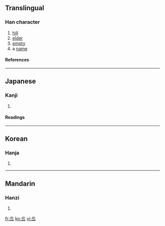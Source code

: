 {{see|丘}}<!-- may be replaced by zh-forms -->

==Translingual==
===Han character===
{{Han char|rad=一|as=05|sn=6|four=|canj=中心一 (LPM)}}
# [[hill]]
# [[elder]]
# [[empty]]
# a [[name]]
====References====
{{Han ref|kx=0078.100|dkj=00045|hdz=10017.110|uh=4E20|ud=20000}}
----
==Japanese==
===Kanji===
{{ja-kanji|grade=|rs=一05}}
# {{defn|Japanese}}
====Readings====
{{ja-readings|on=[[きゅう]] (kyū)|kun=[[おか]] (oka)}}
----
==Korean==
===Hanja===
{{ko-hanja|hangeul=구|rv=gu|mr=ku}}
# {{defn|Korean}}
----
==Mandarin==
===Hanzi===
{{cmn-hanzi|pin=[[qiū]] ([[qiu1]])|wg=ch'iu<sup>1</sup>}}
# {{defn|Mandarin}}

[[fr:丠]]
[[ko:丠]]
[[vi:丠]]